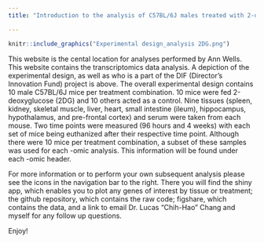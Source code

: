 ```yaml
---
title: "Introduction to the analysis of C57BL/6J males treated with 2-deoxyglucose (2DG)"

---
```


```r
knitr::include_graphics("Experimental design_analysis 2DG.png")
```

This website is the cental location for analyses performed by Ann Wells. This website contains the transcriptomics data analysis. A depiction of the experimental design, as well as who is a part of the DIF (Director's Innovation Fund) project is above. The overall experimental design contains 10 male C57BL/6J mice per treatment combination. 10 mice were fed 2-deoxyglucose (2DG) and 10 others acted as a control. Nine tissues (spleen, kidney, skeletal muscle, liver, heart, small intestine (ileum), hippocampus, hypothalamus, and pre-frontal cortex) and serum were taken from each mouse. Two time points were measured (96 hours and 4 weeks) with each set of mice being euthanized after their respective time point. Although there were 10 mice per treatment combination, a subset of these samples was used for each -omic analysis. This information will be found under each -omic header.

For more information or to perform your own subsequent analysis please see the icons in the navigation bar to the right. There you will find the shiny app, which enables you to plot any genes of interest by tissue or treatment; the github repository, which contains the raw code; figshare, which contains the data, and a link to email Dr. Lucas "Chih-Hao" Chang and myself for any follow up questions.

Enjoy!
